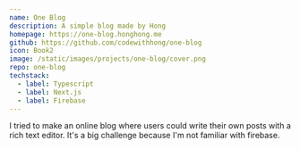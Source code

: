 ```yaml
---
name: One Blog
description: A simple blog made by Hong
homepage: https://one-blog.honghong.me
github: https://github.com/codewithhong/one-blog
icon: Book2
image: /static/images/projects/one-blog/cover.png
repo: one-blog
techstack:
  - label: Typescript
  - label: Next.js
  - label: Firebase
---
```


I tried to make an online blog where users could write their own posts with a rich text editor. It's a big challenge because I'm not familiar with firebase.
